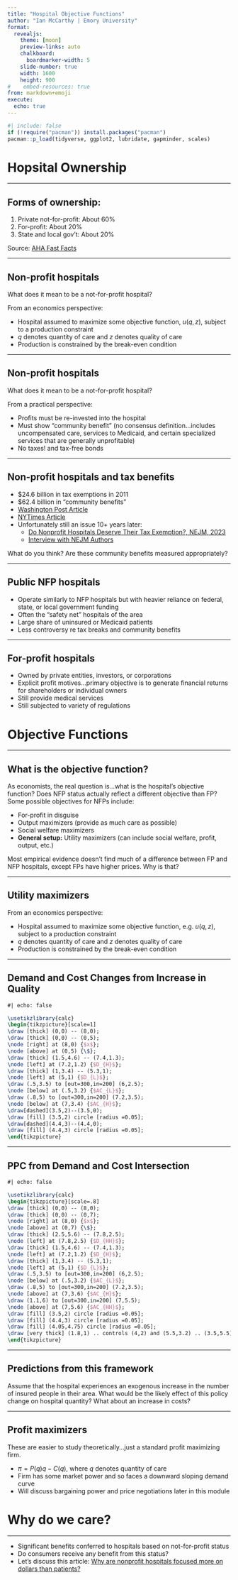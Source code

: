 ```yaml
---
title: "Hospital Objective Functions"
author: "Ian McCarthy | Emory University"
format: 
  revealjs:
    theme: [moon]
    preview-links: auto
    chalkboard:
      boardmarker-width: 5
    slide-number: true
    width: 1600
    height: 900    
#    embed-resources: true
from: markdown+emoji
execute: 
  echo: true
---
```


```r
#| include: false
if (!require("pacman")) install.packages("pacman")
pacman::p_load(tidyverse, ggplot2, lubridate, gapminder, scales)
```

# Hopsital Ownership

---

## Forms of ownership:

1. Private not-for-profit: About 60%
2. For-profit: About 20%
3. State and local gov't: About 20%

::: aside
Source: [AHA Fast Facts](https://www.aha.org/statistics/fast-facts-us-hospitals)
:::

---

## Non-profit hospitals

What does it mean to be a not-for-profit hospital?

::: {.fragment}
From an economics perspective:

- Hospital assumed to maximize some objective function, $u(q,z)$, subject to a production constraint
- $q$ denotes quantity of care and $z$ denotes quality of care
- Production is constrained by the break-even condition
:::

---

## Non-profit hospitals

What does it mean to be a not-for-profit hospital?

From a practical perspective:

- Profits must be re-invested into the hospital
- Must show "community benefit" (no consensus definition...includes uncompensated care, services to Medicaid, and certain specialized services that are generally unprofitable)
- No taxes! and tax-free bonds

---

## Non-profit hospitals and tax benefits

- \$24.6 billion in tax exemptions in 2011
- \$62.4 billion in "community benefits"
- [Washington Post Article](https://www.washingtonpost.com/national/health-science/value-of-tax-breaks-for-nonprofit-hospitals-doubled-in-a-decade/2015/06/17/4162c640-1450-11e5-9ddc-e3353542100c_story.html?utm_term=.4f877a72a09f)
- [NYTimes Article](https://www.nytimes.com/2013/12/17/us/benefits-questioned-in-tax-breaks-for-nonprofit-hospitals.html)
- Unfortunately still an issue 10+ years later:
  - [Do Nonprofit Hospitals Deserve Their Tax Exemption?, NEJM, 2023](https://www.nejm.org/doi/full/10.1056/NEJMp2303245)
  - [Interview with NEJM Authors](https://www.nejm.org/action/showMediaPlayer?doi=10.1056%2FNEJMdo007183&aid=10.1056%2FNEJMp2303245&area=)

::: {.fragment}
What do you think? Are these community benefits measured appropriately?
:::

---

## Public NFP hospitals

- Operate similarly to NFP hospitals but with heavier reliance on federal, state, or local government funding
- Often the "safety net" hospitals of the area
- Large share of uninsured or Medicaid patients
- Less controversy re tax breaks and community benefits

---

## For-profit hospitals

- Owned by private entities, investors, or corporations
- Explicit profit motives...primary objective is to generate financial returns for shareholders or individual owners
- Still provide medical services
- Still subjected to variety of regulations

# Objective Functions

---

## What is the objective function?

As economists, the real question is...what is the hospital's objective function? Does NFP status actually reflect a different objective than FP? Some possible objectives for NFPs include:

- For-profit in disguise
- Output maximizers (provide as much care as possible)
- Social welfare maximizers
- **General setup:** Utility maximizers (can include social welfare, profit, output, etc.)

::: {.fragment}
Most empirical evidence doesn't find much of a difference between FP and NFP hospitals, except FPs have higher prices. Why is that?
:::


---

## Utility maximizers

From an economics perspective:

- Hospital assumed to maximize some objective function, e.g. $u(q,z)$, subject to a production constraint
- $q$ denotes quantity of care and $z$ denotes quality of care
- Production is constrained by the break-even condition

---

## Demand and Cost Changes from Increase in Quality

```tikz
#| echo: false

\usetikzlibrary{calc}
\begin{tikzpicture}[scale=1]
\draw [thick] (0,0) -- (8,0);
\draw [thick] (0,0) -- (0,5);
\node [right] at (8,0) {$x$};
\node [above] at (0,5) {\$};
\draw [thick] (1.5,4.6) -- (7.4,1.3);
\node [left] at (7.2,1.2) {$D_{H}$};
\draw [thick] (1,3.4) -- (5.3,1);
\node [left] at (5,1) {$D_{L}$};
\draw (.5,3.5) to [out=300,in=200] (6,2.5);
\node [below] at (.5,3.2) {$AC_{L}$};
\draw (.8,5) to [out=300,in=200] (7.2,3.5);
\node [below] at (7,3.4) {$AC_{H}$};
\draw[dashed](3.5,2)--(3.5,0);
\draw [fill] (3.5,2) circle [radius =0.05];
\draw[dashed](4.4,3)--(4.4,0);
\draw [fill] (4.4,3) circle [radius =0.05];
\end{tikzpicture}

```


---

## PPC from Demand and Cost Intersection

```tikz
#| echo: false

\usetikzlibrary{calc}
\begin{tikzpicture}[scale=.8]
\draw [thick] (0,0) -- (8,0);
\draw [thick] (0,0) -- (0,7);
\node [right] at (8,0) {$x$};
\node [above] at (0,7) {\$};
\draw [thick] (2.5,5.6) -- (7.8,2.5);
\node [left] at (7.8,2.5) {$D_{HH}$};
\draw [thick] (1.5,4.6) -- (7.4,1.3);
\node [left] at (7.2,1.2) {$D_{H}$};
\draw [thick] (1,3.4) -- (5.3,1);
\node [left] at (5,1) {$D_{L}$};
\draw (.5,3.5) to [out=300,in=200] (6,2.5);
\node [below] at (.5,3.2) {$AC_{L}$};
\draw (.8,5) to [out=300,in=200] (7.2,3.5);
\node [above] at (7,3.6) {$AC_{H}$};
\draw (1.1,6) to [out=300,in=200] (7,5.5);
\node [above] at (7,5.6) {$AC_{HH}$};
\draw [fill] (3.5,2) circle [radius =0.05];
\draw [fill] (4.4,3) circle [radius =0.05];
\draw [fill] (4.05,4.75) circle [radius =0.05];
\draw [very thick] (1.8,1) .. controls (4,2) and (5.5,3.2) .. (3.5,5.5);
\end{tikzpicture}

```

---

## Predictions from this framework

Assume that the hospital experiences an exogenous increase in the number of insured people in their area. What would be the likely effect of this policy change on hospital quantity? What about an increase in costs?


---

## Profit maximizers

These are easier to study theoretically...just a standard profit maximizing firm.

- $\pi=P(q)q - C(q),$ where $q$ denotes quantity of care
- Firm has some market power and so faces a downward sloping demand curve
- Will discuss bargaining power and price negotiations later in this module

# Why do we care?

---

- Significant benefits conferred to hospitals based on not-for-profit status
- Do consumers receive any benefit from this status?
- Let's discuss this article: [Why are nonprofit hospitals focused more on dollars than patients?](https://www.nytimes.com/2023/11/30/opinion/hospitals-nonprofit-community.html)